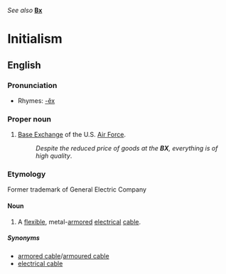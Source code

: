 ''See also'' '''[[Bx]]'''

=Initialism=
==English==
===Pronunciation===
* Rhymes: [[Rhymes:English:-ěx|-ěx]]

===Proper noun===
# [[Base Exchange]] of the U.S. [[Air Force]].
#:''Despite the reduced price of goods at the '''BX''', everything is of high quality''.

===Etymology===
Former trademark of General Electric Company

====Noun====
# A [[flexible]], metal-[[armored]] [[electrical]] [[cable]].

=====Synonyms=====
* [[armored cable]]/[[armoured cable]]
* [[electrical cable]]